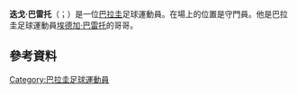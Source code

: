 {{blpunsourced|time=2015-06-12T04:03:07+00:00}}
{{expand|time=2015-06-12T04:03:07+00:00}}
{{noteTA
|G1=Football
|1=zh-hans:巴雷托;zh-hk:巴列圖;zh-tw:巴雷托;
}}

'''迭戈·巴雷托'''（{{lang-es|Diego Barreto}}；{{bd|1981年|7月16日}}）是一位[[巴拉圭|巴拉圭]]足球運動員。在場上的位置是守門員。他是巴拉圭足球運動員[[埃德加·巴雷托|埃德加·巴雷托]]的哥哥。

==參考資料==
{{Reflist}}

{{2010年世界盃足球賽巴拉圭參賽名單}}
{{DEFAULTSORT: Barreto, Diego}}
[[Category:巴拉圭足球運動員|Category:巴拉圭足球運動員]]